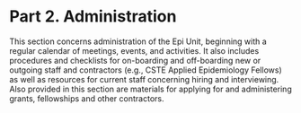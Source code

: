 # Part 2. Administration

This section concerns administration of the Epi Unit, beginning with a regular calendar of meetings, events, and activities. It also includes procedures and checklists for on-boarding and off-boarding new or outgoing staff and contractors (e.g., CSTE Applied Epidemiology Fellows) as well as resources for current staff concerning hiring and interviewing. Also provided in this section are materials for applying for and administering grants, fellowships and other contractors.

